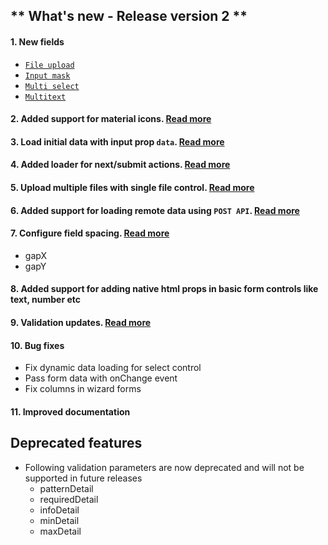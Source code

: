 ## ** What's new - Release version 2 **

#### 1. New fields

- [`File upload`](/fields/file)
- [`Input mask`](/fields/input-mask)
- [`Multi select`](/fields/multi-select)
- [`Multitext`](/fields/multitext)

#### 2. Added support for material icons. [Read more](/icons)

#### 3. Load initial data with input prop `data`. [Read more](/preload-data)

#### 4. Added loader for next/submit actions. [Read more](/loader)

#### 5. Upload multiple files with single file control. [Read more](/fields/file#example-upload-multiple-images-with-preview)

#### 6. Added support for loading remote data using `POST API`. [Read more](/requestType)

#### 7. Configure field spacing. [Read more](/spacing)
- gapX
- gapY

#### 8. Added support for adding native html props in basic form controls like text, number etc

#### 9. Validation updates. [Read more](/fields/fields-validation)

#### 10. Bug fixes
- Fix dynamic data loading for select control
- Pass form data with onChange event
- Fix columns in wizard forms

#### 11. Improved documentation

## Deprecated features ##
- Following validation parameters are now deprecated and will not be supported in future releases
  - patternDetail
  - requiredDetail
  - infoDetail
  - minDetail
  - maxDetail
